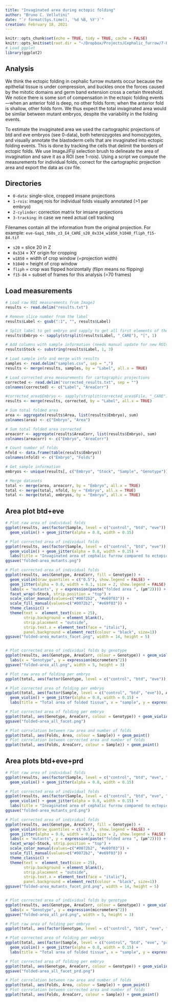 ```yaml
---
title: "Invaginated area during ectopic folding"
author: "Bruno C. Vellutini"
date: "`r format(Sys.time(), '%d %B, %Y')`"
creation: February 18, 2021
---
```


```r
knitr::opts_chunk$set(echo = TRUE, tidy = TRUE, cache = FALSE)
knitr::opts_knit$set(root.dir = "~/Dropbox/Projects/Cephalic_furrow/7-Paper/1-analyses/folded-area")
# Load ggplot
library(ggplot2)
```

## Analysis

We think the ectopic folding in cephalic furrow mutants occur because the
epithelial tissue is under compression, and buckles once the forces caused by
the mitotic domains and germ band extension cross a certain threshold. We
notice there is some sort of compensation in the ectopic folding events---when
an anterior fold is deep, no other folds form; when the anterior fold is
shallow, other folds form. We thus expect the total invaginated area would be
similar between mutant embryos, despite the variability in the folding events.

To estimate the invaginated area we used the cartographic projections of btd
and eve embryos (see 0-data), both heterozygotes and homozygotes, and visually
annotate the blastoderm cells that are invaginated into ectopic folding events.
This is done by tracking the cells that delimit the borders of ectopic
folds. We use ImageJ/Fiji selection brush to delineate the area of invagination
and save it as a ROI (see 1-rois). Using a script we compute the measurements
for individual folds, correct for the cartographic projection area and export
the data as csv file.

## Directories

- `0-data`: single-slice, cropped imsane projections
- `1-rois`: imagej rois for individual folds visually annotated (>1 per embryo)
- `2-cylinder`: correction matrix for imsane projections
- `3-tracking`: in case we need actual cell tracking

Filenames contain all the information from the original projection. For
example: `eve-Gap1_t60s_z3_E4_CARE_s20_0x334_w1850_h1040_fliph_f15-84.tif`

- `s20` = slice 20 in Z
- `0x334` = XY origin for cropping
- `w1850` = width of crop window (=projection width)
- `h1040` = height of crop window
- `fliph` = crop was flipped horizontally (flipn means no flipping)
- `f15-84` = subset of frames for this analysis (=70 frames)

## Load measurements

```r
# Load raw ROI measurements from ImageJ
results <- read.delim("results.txt")

# Remove slice number from the label
results$Label <- gsub(":1", "", results$Label)

# Split label to get embryo and sapply to get all first elements of the split...
results$Embryo <- sapply(strsplit(results$Label, "_CARE"), "[", 1)

# Add columns with sample information (needs manual update for new ROIs)
results$Stock <- substring(results$Label, 1, 3)

# Load sample info and merge with results
samples <- read.delim("samples.csv", sep = ",")
results <- merge(results, samples, by = "Label", all.x = TRUE)

# Load corrected area measurements for cartographic projections
corrected <- read.delim("corrected_results.txt", sep = "")
colnames(corrected) <- c("Label", "AreaCorr")

#corrected_area$Embryo <- sapply(strsplit(corrected_area$File, "_CARE"), "[", 1)
results <- merge(results, corrected, by = "Label", all.x = TRUE)

# Sum total folded area
area <- aggregate(results$Area, list(results$Embryo), sum)
colnames(area) <- c("Embryo", "Area")

# Sum total folded area corrected
areacorr <- aggregate(results$AreaCorr, list(results$Embryo), sum)
colnames(areacorr) <- c("Embryo", "AreaCorr")

# Count number of folds
nfold <- data.frame(table(results$Embryo))
colnames(nfold) <- c("Embryo", "Folds")

# Get sample information
embryos <- unique(results[, c("Embryo", "Stock", "Sample", "Genotype")])

# Merge datasets
total <- merge(area, areacorr, by = "Embryo", all.x = TRUE)
total <- merge(total, nfold, by = "Embryo", all.x = TRUE)
total <- merge(total, embryos, by = "Embryo", all.x = TRUE)

```

## Area plot btd+eve

```r
# Plot raw area of individual folds
ggplot(results, aes(factor(Sample, level = c("control", "btd", "eve")), Area, colour = Sample)) +
  geom_violin() + geom_jitter(alpha = 0.8, width = 0.15)

# Plot corrected area of individual folds
ggplot(results, aes(factor(Sample, level = c("control", "btd", "eve")), AreaCorr, colour = Sample)) +
  geom_violin() + geom_jitter(alpha = 0.8, width = 0.15) +
  labs(title = "Invaginated area of cephalic furrow compared to ectopic folds", x = "sample", y = expression(micrometers^2))
ggsave("folded-area_mutants.png")

# Plot corrected area of individual folds
ggplot(results, aes(Genotype, AreaCorr, fill = Genotype)) +
  geom_violin(draw_quantiles = c("0.5"), show.legend = FALSE) +
  geom_jitter(alpha = 0.8, width = 0.1, size = 2, show.legend = FALSE) +
  labs(x = "mutants", y = expression(paste("folded area ", (µm^2)))) +
  facet_wrap(~Stock, strip.position = "top") +
  scale_color_manual(values=c("#0072b2", "#e69f03")) +
  scale_fill_manual(values=c("#0072b2", "#e69f03")) +
  theme_classic() +
  theme(text =  element_text(size = 25),
        strip.background = element_blank(),
        strip.placement = "outside",
        strip.text.x = element_text(face = "italic"),
        panel.background = element_rect(colour = "black", size=1))
ggsave("folded-area_mutants_facet.png", width = 14, height = 5)


# Plot corrected area of individual folds by genotype
ggplot(results, aes(Genotype, AreaCorr, colour = Genotype)) + geom_violin(draw_quantiles = c("0.5")) + geom_jitter(alpha = 0.8, width = 0.15) +
  labs(x = "Genotype", y = expression(micrometers^2))
ggsave("folded-area_all.png", width = 5, height = 3)

# Plot raw area of folding per embryo
ggplot(total, aes(factor(Genotype, level = c("control", "btd", "eve")), Area, colour = Sample)) + geom_violin() + geom_jitter(alpha = 0.8, width = 0.15)

# Plot corrected area of folding per embryo
ggplot(total, aes(factor(Sample, level = c("control", "btd", "eve")), AreaCorr, colour = Sample)) +
  geom_violin() + geom_jitter(alpha = 0.8, width = 0.15) +
  labs(title = "Total area of folded tissue", x = "sample", y = expression(micrometers^2))

# Plot corrected area of folding per embryo
ggplot(total, aes(Genotype, AreaCorr, colour = Genotype)) + geom_violin(draw_quantiles = c("0.5"), show.legend = FALSE) + geom_jitter(alpha = 0.8, width = 0.1, show.legend = FALSE) + labs(x = "mutant", y = expression(micrometers^2)) + facet_wrap(~Stock) + scale_color_manual(values=c("#0072b2", "#e69f03")) + theme_classic()
ggsave("folded-area_all_facet.png")

# Plot correlation between raw area and number of folds
ggplot(total, aes(Folds, Area, colour = Sample)) + geom_point()
# Plot correlation between corrected area and number of folds
ggplot(total, aes(Folds, AreaCorr, colour = Sample)) + geom_point()

```

## Area plots btd+eve+prd

```r
# Plot raw area of individual folds
ggplot(results, aes(factor(Sample, level = c("control", "btd", "eve", "prd")), Area, colour = Sample)) +
  geom_violin() + geom_jitter(alpha = 0.8, width = 0.15)

# Plot corrected area of individual folds
ggplot(results, aes(factor(Sample, level = c("control", "btd", "eve", "prd")), AreaCorr, colour = Sample)) +
  geom_violin() + geom_jitter(alpha = 0.8, width = 0.15) +
  labs(title = "Invaginated area of cephalic furrow compared to ectopic folds", x = "sample", y = expression(micrometers^2))
ggsave("folded-area_mutants_prd.png")

# Plot corrected area of individual folds
ggplot(results, aes(Genotype, AreaCorr, fill = Genotype)) +
  geom_violin(draw_quantiles = c("0.5"), show.legend = FALSE) +
  geom_jitter(alpha = 0.8, width = 0.1, size = 2, show.legend = FALSE) +
  labs(x = "mutants", y = expression(paste("folded area ", (µm^2)))) +
  facet_wrap(~Stock, strip.position = "top") +
  scale_color_manual(values=c("#0072b2", "#e69f03")) +
  scale_fill_manual(values=c("#0072b2", "#e69f03")) +
  theme_classic() +
  theme(text =  element_text(size = 25),
        strip.background = element_blank(),
        strip.placement = "outside",
        strip.text.x = element_text(face = "italic"),
        panel.background = element_rect(colour = "black", size=1))
ggsave("folded-area_mutants_facet_prd.png", width = 14, height = 5)


# Plot corrected area of individual folds by genotype
ggplot(results, aes(Genotype, AreaCorr, colour = Genotype)) + geom_violin(draw_quantiles = c("0.5")) + geom_jitter(alpha = 0.8, width = 0.15) +
  labs(x = "Genotype", y = expression(micrometers^2))
ggsave("folded-area_all_prd.png", width = 5, height = 3)

# Plot raw area of folding per embryo
ggplot(total, aes(factor(Genotype, level = c("control", "btd", "eve", "prd")), Area, colour = Sample)) + geom_violin() + geom_jitter(alpha = 0.8, width = 0.15)

# Plot corrected area of folding per embryo
ggplot(total, aes(factor(Sample, level = c("control", "btd", "eve", "prd")), AreaCorr, colour = Sample)) +
  geom_violin() + geom_jitter(alpha = 0.8, width = 0.15) +
  labs(title = "Total area of folded tissue", x = "sample", y = expression(micrometers^2))

# Plot corrected area of folding per embryo
ggplot(total, aes(Genotype, AreaCorr, colour = Genotype)) + geom_violin(draw_quantiles = c("0.5"), show.legend = FALSE) + geom_jitter(alpha = 0.8, width = 0.1, show.legend = FALSE) + labs(x = "mutant", y = expression(micrometers^2)) + facet_wrap(~Stock) + scale_color_manual(values=c("#0072b2", "#e69f03")) + theme_classic()
ggsave("folded-area_all_facet_prd.png")

# Plot correlation between raw area and number of folds
ggplot(total, aes(Folds, Area, colour = Sample)) + geom_point()
# Plot correlation between corrected area and number of folds
ggplot(total, aes(Folds, AreaCorr, colour = Sample)) + geom_point()

```

